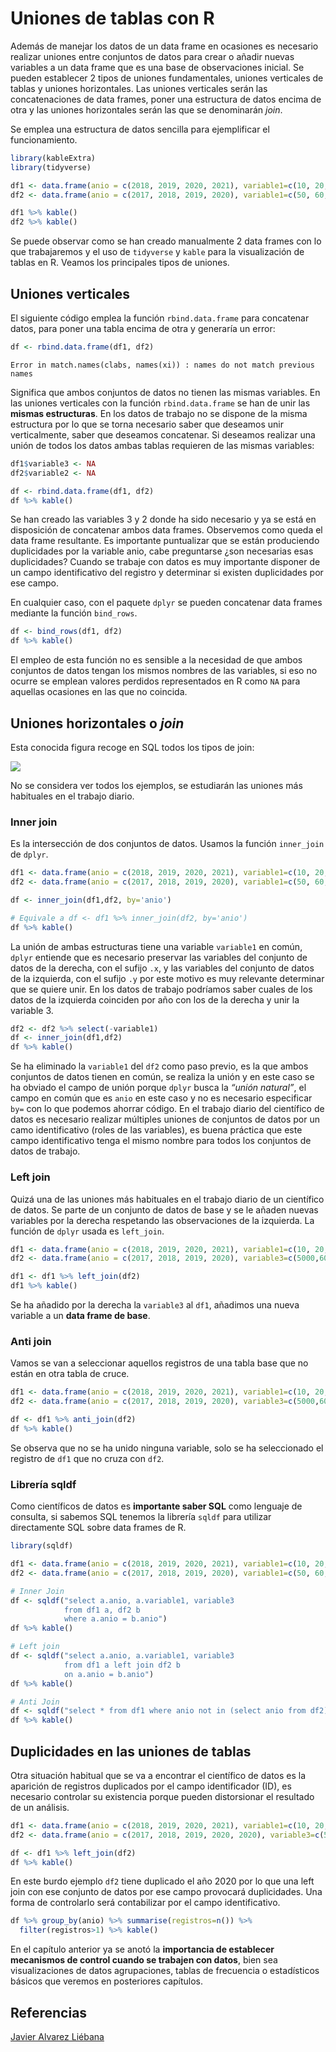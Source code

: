 # Uniones de tablas con R

Además de manejar los datos de un data frame en ocasiones es necesario realizar uniones entre conjuntos de datos para crear o añadir nuevas variables a un data frame que es una base de observaciones inicial. Se pueden establecer 2 tipos de uniones fundamentales, uniones verticales de tablas y uniones horizontales. Las uniones verticales serán las concatenaciones de data frames, poner una estructura de datos encima de otra y las uniones horizontales serán las que se denominarán _join_. 

Se emplea una estructura de datos sencilla para ejemplificar el funcionamiento. 

```r
library(kableExtra)
library(tidyverse)

df1 <- data.frame(anio = c(2018, 2019, 2020, 2021), variable1=c(10, 20, 30, 40), variable2=c(1000,2000,3000,4000))
df2 <- data.frame(anio = c(2017, 2018, 2019, 2020), variable1=c(50, 60, 70, 80), variable3=c(5000,6000,7000,8000))

df1 %>% kable()
df2 %>% kable()
```

Se puede observar como se han creado manualmente 2 data frames con lo que trabajaremos y el uso de `tidyverse` y `kable` para la visualización de tablas en R. Veamos los principales tipos de uniones. 

## Uniones verticales 

El siguiente código emplea la función `rbind.data.frame` para concatenar datos, para poner una tabla encima de otra y generaría un error:

```r
df <- rbind.data.frame(df1, df2)
```

`Error in match.names(clabs, names(xi)) : names do not match previous names` 

Significa que ambos conjuntos de datos no tienen las mismas variables. 
En las uniones verticales con la función `rbind.data.frame` se han de unir las **mismas estructuras**. En los datos de trabajo no se dispone de la misma estructura por lo que se torna necesario saber que deseamos unir verticalmente, saber que deseamos concatenar. Si deseamos realizar una unión de todos los datos ambas tablas requieren de las mismas variables:

```r
df1$variable3 <- NA
df2$variable2 <- NA

df <- rbind.data.frame(df1, df2) 
df %>% kable()
```

Se han creado las variables 3 y 2 donde ha sido necesario y ya se está en disposición de concatenar ambos data frames. Observemos como queda el data frame resultante. Es importante puntualizar que se están produciendo duplicidades por la variable anio, cabe preguntarse ¿son necesarias esas duplicidades? Cuando se trabaje con datos es muy importante disponer de un campo identificativo del registro y determinar si existen duplicidades por ese campo. 

En cualquier caso, con el paquete `dplyr` se pueden concatenar data frames mediante la función `bind_rows`.

```r
df <- bind_rows(df1, df2)
df %>% kable()
```

El empleo de esta función no es sensible a la necesidad de que ambos conjuntos de datos tengan los mismos nombres de las variables, si eso no ocurre se emplean valores perdidos representados en R como `NA` para aquellas ocasiones en las que no coincida. 

## Uniones horizontales o _join_

Esta conocida figura recoge en SQL todos los tipos de join:

![](https://ingenieriadesoftware.es/wp-content/uploads/2018/07/sqljoin.jpeg)

No se considera ver todos los ejemplos, se estudiarán las uniones más habituales en el trabajo diario. 

### Inner join

Es la intersección de dos conjuntos de datos. Usamos la función `inner_join` de `dplyr`.

```r
df1 <- data.frame(anio = c(2018, 2019, 2020, 2021), variable1=c(10, 20, 30, 40), variable2=c(1000,2000,3000,4000))
df2 <- data.frame(anio = c(2017, 2018, 2019, 2020), variable1=c(50, 60, 70, 80), variable3=c(5000,6000,7000,8000))

df <- inner_join(df1,df2, by='anio')

# Equivale a df <- df1 %>% inner_join(df2, by='anio')
df %>% kable()
```

La unión de ambas estructuras tiene una variable `variable1` en común, `dplyr` entiende que es necesario preservar las variables del conjunto de datos de la derecha, con el sufijo `.x`, y las variables del conjunto de datos de la izquierda, con el sufijo `.y` por este motivo es muy relevante determinar que se quiere unir. En los datos de trabajo podríamos saber cuales de los datos de la izquierda coinciden por año con los de la derecha y unir la variable 3.

```r
df2 <- df2 %>% select(-variable1)
df <- inner_join(df1,df2)
df %>% kable()
```
Se ha eliminado la `variable1` del `df2` como paso previo, es la que ambos conjuntos de datos tienen en común, se realiza la unión y en este caso se ha obviado el campo de unión porque `dplyr` busca la _"unión natural"_, el campo en común que es `anio` en este caso y no es necesario especificar `by=` con lo que podemos ahorrar código. En el trabajo diario del científico de datos es necesario realizar múltiples uniones de conjuntos de datos por un camo identificativo (roles de las variables), es buena práctica que este campo identificativo tenga el mismo nombre para todos los conjuntos de datos de trabajo. 

### Left join

Quizá una de las uniones más habituales en el trabajo diario de un científico de datos. Se parte de un conjunto de datos de base y se le añaden nuevas variables por la derecha respetando las observaciones de la izquierda. La función de `dplyr` usada es `left_join`.

```r
df1 <- data.frame(anio = c(2018, 2019, 2020, 2021), variable1=c(10, 20, 30, 40))
df2 <- data.frame(anio = c(2017, 2018, 2019, 2020), variable3=c(5000,6000,7000,8000))

df1 <- df1 %>% left_join(df2)
df1 %>% kable()
```

Se ha añadido por la derecha la `variable3` al `df1`, añadimos una nueva variable a un **data frame de base**. 

### Anti join

Vamos se van a seleccionar aquellos registros de una tabla base que no están en otra tabla de cruce.

```r
df1 <- data.frame(anio = c(2018, 2019, 2020, 2021), variable1=c(10, 20, 30, 40))
df2 <- data.frame(anio = c(2017, 2018, 2019, 2020), variable3=c(5000,6000,7000,8000))

df <- df1 %>% anti_join(df2)
df %>% kable()
```
Se observa que no se ha unido ninguna variable, solo se ha seleccionado el registro de `df1` que no cruza con `df2`. 

### Librería sqldf

Como científicos de datos es **importante saber SQL** como lenguaje de consulta, si sabemos SQL tenemos la librería `sqldf` para utilizar directamente SQL sobre data frames de R. 

```r
library(sqldf)

df1 <- data.frame(anio = c(2018, 2019, 2020, 2021), variable1=c(10, 20, 30, 40), variable2=c(1000,2000,3000,4000))
df2 <- data.frame(anio = c(2017, 2018, 2019, 2020), variable1=c(50, 60, 70, 80), variable3=c(5000,6000,7000,8000))

# Inner Join
df <- sqldf("select a.anio, a.variable1, variable3 
            from df1 a, df2 b
            where a.anio = b.anio")
df %>% kable()

# Left join 
df <- sqldf("select a.anio, a.variable1, variable3 
            from df1 a left join df2 b
            on a.anio = b.anio")
df %>% kable()

# Anti Join
df <- sqldf("select * from df1 where anio not in (select anio from df2)")
df %>% kable()
```

## Duplicidades en las uniones de tablas 

Otra situación habitual que se va a encontrar el científico de datos es la aparición de registros duplicados por el campo identificador (ID), es necesario controlar su existencia porque pueden distorsionar el resultado de un análisis. 

```r
df1 <- data.frame(anio = c(2018, 2019, 2020, 2021), variable1=c(10, 20, 30, 40))
df2 <- data.frame(anio = c(2017, 2018, 2019, 2020, 2020), variable3=c(5000,6000,7000,8000, 1000))

df <- df1 %>% left_join(df2)
df %>% kable()
```

En este burdo ejemplo `df2` tiene duplicado el año 2020 por lo que una left join con ese conjunto de datos por ese campo provocará duplicidades. Una forma de controlarlo será contabilizar por el campo identificativo.

```r
df %>% group_by(anio) %>% summarise(registros=n()) %>% 
  filter(registros>1) %>% kable()
```

En el capítulo anterior ya se anotó la **importancia de establecer mecanismos de control cuando se trabajen con datos**, bien sea visualizaciones de datos agrupaciones, tablas de frecuencia o estadísticos básicos que veremos en posteriores capítulos. 

## Referencias

[Javier Alvarez Liébana](https://dadosdelaplace.github.io/courses-ECI-2022/resumenes.html#relacionar-datos-joins)
